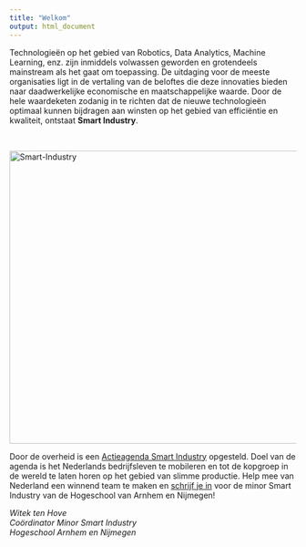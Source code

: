 ```yaml
---
title: "Welkom"
output: html_document
---
```


Technologieën op het gebied van Robotics, Data Analytics, Machine Learning, enz. zijn inmiddels volwassen geworden en grotendeels mainstream als het gaat om toepassing. De uitdaging voor de meeste organisaties ligt in de vertaling van de beloftes die deze innovaties bieden naar daadwerkelijke economische en maatschappelijke waarde. Door de hele waardeketen zodanig in te richten dat de nieuwe technologieën optimaal kunnen bijdragen aan winsten op het gebied van efficiëntie en kwaliteit, ontstaat **Smart Industry**.

<br>

<img src="images/smart-ind.jpg" width="600" height="514" alt="Smart-Industry" usemap="#smartind">
<map name="smartind">
    <area alt="" title="Automation" href="https://youtu.be/NTTNYEcQPpQ" target="_blank" shape="poly" coords="87,142,163,63,229,35,286,26,286,142,230,159,188,202" />
    <area alt="Improving quality" title="Improving quality" href="https://youtu.be/Hk__pjSe3a8" target="_blank" shape="poly" coords="85,375,54,282,59,215,84,144,185,205,173,258,187,317" />
    <area alt="" title="Flexibilisation" href="https://youtu.be/JTl8w6yAjds" target="_blank" shape="poly" coords="86,377,141,444,195,477,285,494,285,376,229,359,189,319" />
    <area alt="" title="Value chain" href="https://youtu.be/M5gys0RcH-s" target="_blank" shape="poly" coords="289,495,369,483,434,445,491,378,390,320,347,359,287,377" />
    <area alt="" title="Customer intimacy" href="https://youtu.be/0aU3VG3BfGM" target="_blank" shape="poly" coords="492,374,521,299,518,211,492,144,391,202,406,255,389,318" />
    <area alt="" title="High value information" href="https://youtu.be/hVimVzgtD6w" target="_blank" shape="poly" coords="490,139,437,78,373,42,288,27,289,142,348,160,389,199" />
    <area alt="" title="Manufacturing technologies" href="https://youtu.be/pZNTzkAR1Ho" target="_blank" shape="poly" coords="176,257,236,260,251,225,283,208,315,213,345,163,288,147,233,163,190,205" />
    <area alt="" title="Digitization" href="https://youtu.be/eve8DkkVdhI" target="_blank" shape="poly" coords="237,262,248,292,277,309,315,305,345,355,287,373,231,356,194,316,178,265" />
    <area alt="" title="Network centric" href="https://youtu.be/BWgZXhm3WYM" target="_blank" shape="poly" coords="318,214,337,240,335,278,317,303,347,353,385,319,402,256,386,203,348,168" />
    <area alt="" title="Network centric" href="https://youtu.be/tocP6u3X8Ng" target="_blank" shape="circle" coords="290,257,45" />
</map>
<br>

Door de overheid is een [Actieagenda Smart Industry](http://ec2-52-30-100-113.eu-west-1.compute.amazonaws.com/pluginfile.php/310/mod_resource/content/1/smart-industry-actieagenda-lr.pdf) opgesteld. Doel van de agenda is het Nederlands bedrijfsleven te mobileren en tot de kopgroep in de wereld te laten horen op het gebied van slimme productie. Help mee van Nederland een winnend team te maken en [schrijf je in](https://www.kiesopmaat.nl/modules/han/FEM/138101/) voor de minor Smart Industry van de Hogeschool van Arnhem en Nijmegen!

*Witek ten Hove*<br>
*Coördinator Minor Smart Industry*<br>
*Hogeschool Arnhem en Nijmegen*